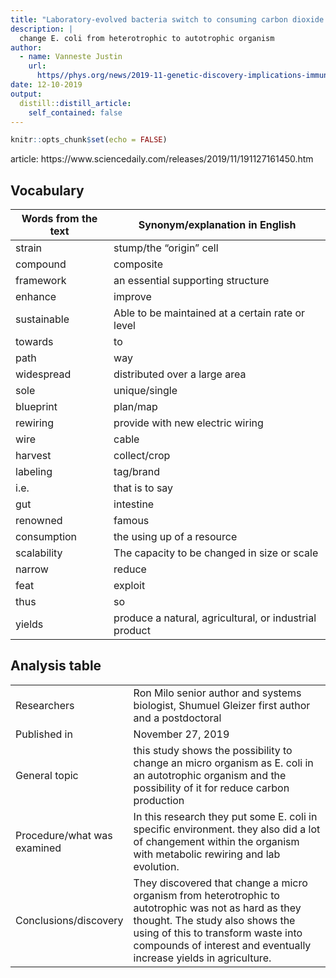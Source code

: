 ```yaml
---
title: "Laboratory-evolved bacteria switch to consuming carbon dioxide for growth"
description: |
  change E. coli from heterotrophic to autotrophic organism
author:
  - name: Vanneste Justin
    url:
      https//phys.org/news/2019-11-genetic-discovery-implications-immunity-longer.html: {}
date: 12-10-2019
output:
  distill::distill_article:
    self_contained: false
---
```


```r
knitr::opts_chunk$set(echo = FALSE)
```

article: https://www.sciencedaily.com/releases/2019/11/191127161450.htm

## Vocabulary 

| Words from the text | Synonym/explanation in English |
| ------------------- | ------------------------------ |
| strain   | stump/the "origin" cell                   |
|  compound            | composite        |
| framework   | an essential supporting structure  |
| enhance  | improve  |
| sustainable   | Able to be maintained at a certain rate or level   |
| towards   | to   |
| path   | way   |
| widespread   |  distributed over a large area   |
| sole   | unique/single   |
| blueprint   | plan/map  |
| rewiring   | provide with new electric wiring  |
| wire  | cable |
| harvest   | collect/crop  |
| labeling  | tag/brand  |
| i.e. | that is to say |
| gut | intestine |
| renowned | famous |
| consumption | the using up of a resource |
| scalability | The capacity to be changed in size or scale |
| narrow | reduce |
| feat | exploit |
| thus | so |
| yields | produce a natural, agricultural, or industrial product |


## Analysis table 

|                              |                                                                     |
| ---------------------------- | ------------------------------------------------------------------- |
| Researchers                  | Ron Milo senior author and systems biologist, Shumuel Gleizer first author and a postdoctoral                        |
| Published in                | November 27, 2019                                                       |
| General topic               |  this study shows the possibility to change an micro organism as E. coli in an autotrophic organism and the possibility of it for reduce carbon production                      |
| Procedure/what was examined | In this research they put some E. coli in specific environment. they also did a lot of changement within the organism with metabolic rewiring and lab evolution. |
| Conclusions/discovery       |  They discovered that change a micro organism from heterotrophic to autotrophic was not as hard as they thought. The study also shows the using of this to transform waste into compounds of interest and eventually increase yields in agriculture.      |


